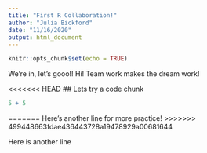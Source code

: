 ```yaml
---
title: "First R Collaboration!"
author: "Julia Bickford"
date: "11/16/2020"
output: html_document
---
```


```r
knitr::opts_chunk$set(echo = TRUE)
```
We're in, let's gooo!!
Hi! Team work makes the dream work! 

<<<<<<< HEAD
## Lets try a code chunk 

```r
5 + 5 
```

=======
Here's another line for more practice!
>>>>>>> 499448663fdae436443728a19478929a00681644

Here is another line
